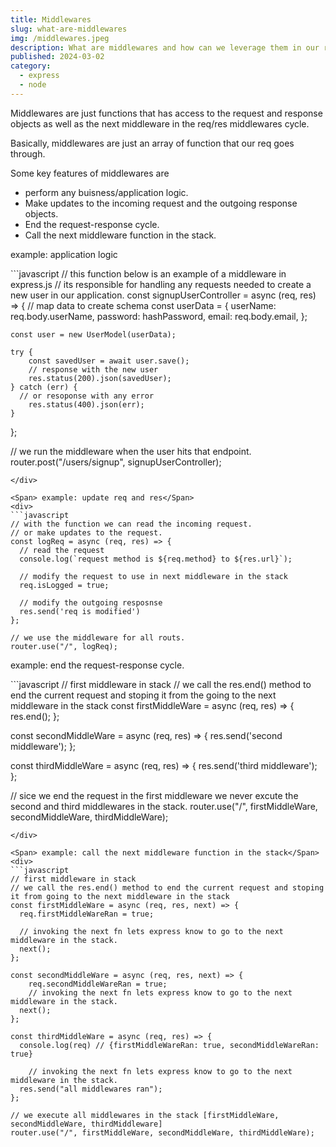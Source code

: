 ```yaml
---
title: Middlewares
slug: what-are-middlewares
img: /middlewares.jpeg
description: What are middlewares and how can we leverage them in our requests and response.
published: 2024-03-02
category: 
  - express
  - node
---
```


Middlewares are just functions that has access to the request and response objects as well as the next middleware in the req/res middlewares cycle.

Basically, middlewares are just an array of function that our req goes through.

Some key features of middlewares are
  - perform any buisness/application logic.
  - Make updates to the incoming request and the outgoing response objects.
  - End the request-response cycle.
  - Call the next middleware function in the stack.

<Span> example: application logic</Span>
<div>
```javascript
// this function below is an example of a middleware in express.js
// its responsible for handling any requests needed to create a new user in our application.
const signupUserController = async (req, res) => {
    // map data to create schema
    const userData = {
        userName: req.body.userName,
        password: hashPassword,
        email: req.body.email,
    };

    const user = new UserModel(userData);

    try {
        const savedUser = await user.save();
        // response with the new user 
        res.status(200).json(savedUser);
    } catch (err) {
      // or resoponse with any error
        res.status(400).json(err);
    }
};

// we run the middleware when the user hits that endpoint.
router.post("/users/signup", signupUserController);
```
</div>

<Span> example: update req and res</Span>
<div>
```javascript
// with the function we can read the incoming request. 
// or make updates to the request.
const logReq = async (req, res) => {
  // read the request
  console.log(`request method is ${req.method} to ${res.url}`);

  // modify the request to use in next middleware in the stack
  req.isLogged = true;

  // modify the outgoing resposnse
  res.send('req is modified')
};

// we use the middleware for all routs. 
router.use("/", logReq);
```
</div>

<Span> example: end the request-response cycle.</Span>
<div>
```javascript
// first middleware in stack
// we call the res.end() method to end the current request and stoping it from the going to the next middleware in the stack
const firstMiddleWare = async (req, res) => {
  res.end();
};

const secondMiddleWare = async (req, res) => {
  res.send('second middleware');
};

const thirdMiddleWare = async (req, res) => {
  res.send('third middleware');
};

// sice we end the request in the first middleware we never excute the second and third middlewares in the stack.
router.use("/", firstMiddleWare, secondMiddleWare, thirdMiddleWare);
```
</div>

<Span> example: call the next middleware function in the stack</Span>
<div>
```javascript
// first middleware in stack
// we call the res.end() method to end the current request and stoping it from going to the next middleware in the stack
const firstMiddleWare = async (req, res, next) => {
  req.firstMiddleWareRan = true;

  // invoking the next fn lets express know to go to the next middleware in the stack.
  next();
};

const secondMiddleWare = async (req, res, next) => {
    req.secondMiddleWareRan = true;
    // invoking the next fn lets express know to go to the next middleware in the stack.
  next();
};

const thirdMiddleWare = async (req, res) => {
  console.log(req) // {firstMiddleWareRan: true, secondMiddleWareRan: true}

    // invoking the next fn lets express know to go to the next middleware in the stack.
  res.send("all middlewares ran");
};

// we execute all middlewares in the stack [firstMiddleWare, secondMiddleWare, thirdMiddleware]
router.use("/", firstMiddleWare, secondMiddleWare, thirdMiddleWare);
```
</div>




